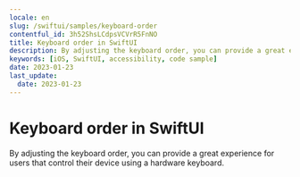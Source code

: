 ```yaml
---
locale: en
slug: /swiftui/samples/keyboard-order
contentful_id: 3h52ShsLCdpsVCVrR5FnNO
title: Keyboard order in SwiftUI
description: By adjusting the keyboard order, you can provide a great experience for users that control their device using a hardware keyboard.
keywords: [iOS, SwiftUI, accessibility, code sample]
date: 2023-01-23
last_update:
  date: 2023-01-23
---
```


# Keyboard order in SwiftUI

By adjusting the keyboard order, you can provide a great experience for users that control their device using a hardware keyboard.

<CodeSample id="keyboard-order" platform="swiftui" locale="en"/>
